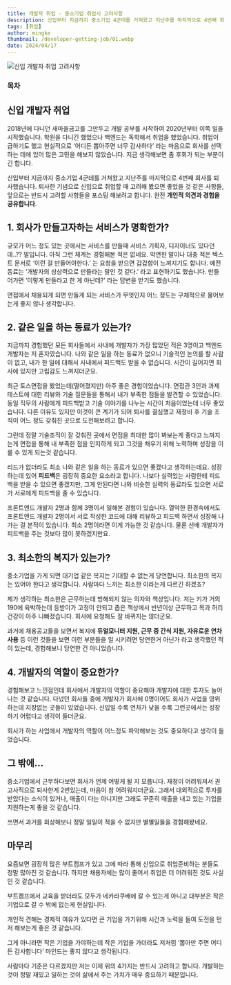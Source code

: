 ```yaml
---
title: 개발자 취업 - 중소기업 취업시 고려사항
description: 신입부터 지금까지 중소기업 4군데를 거쳐왔고 지난주를 마지막으로 4번째 회사를 퇴사했습니다. 퇴사한 기념으로 신입으로 취업할 때 고려해 봤으면 좋았을 것 같은 사항들, 앞으로는 반드시 고려할 사항들을 포스팅 해보려고 합니다. 완전 개인적 의견과 경험을 공유합니다.
tags: [취업]
author: mingke
thumbnail: /developer-getting-job/01.webp
date: 2024/04/17
---
```


<Image src="/developer-getting-job/01.webp" alt="신입 개발자 취업 고려사항" />

### 목차

## 신입 개발자 취업

2018년에 다니던 새마을금고를 그만두고 개발 공부를 시작하여 2020년부터 이쪽 일을 시작했습니다. 학원을 다니긴 했었으나 백엔드는 독학해서 취업을 했었습니다. 취업이 급하기도 했고 현실적으로 ‘어디든 뽑아주면 너무 감사하다’ 라는 마음으로 회사를 선택하는 데에 있어 많은 고민을 해보지 않았습니다. 지금 생각해보면 좀 후회가 되는 부분이긴 합니다.

신입부터 지금까지 중소기업 4군데를 거쳐왔고 지난주를 마지막으로 4번째 회사를 퇴사했습니다. 퇴사한 기념으로 신입으로 취업할 때 고려해 봤으면 좋았을 것 같은 사항들, 앞으로는 반드시 고려할 사항들을 포스팅 해보려고 합니다. 완전 **개인적 의견과 경험을 공유합니다**.

## 1. 회사가 만들고자하는 서비스가 명확한가?

규모가 어느 정도 있는 곳에서는 서비스를 만들때 서비스 기획자, 디자이너도 있다던데..?? 말입니다. 아직 그런 체계는 경험해본 적은 없네요. 막연한 말이나 대충 적은 텍스트 문서로 ‘이런 걸 만들어야한다.’ 는 요청을 받으면 갑갑함이 느껴지기도 합니다. 예전 동료는 ‘개발자의 상상력으로 만들라는 말인 것 같다.’ 라고 표현하기도 했습니다. 만들어가면 ‘이렇게 만들라고 한 게 아닌데?’ 라는 답변을 받기도 했습니다.

면접에서 채용되게 되면 만들게 되는 서비스가 무엇인지 어느 정도는 구체적으로 물어보는게 좋지 않나 생각합니다.

## 2. 같은 일을 하는 동료가 있는가?

지금까지 경험했던 모든 회사들에서 사내에 개발자가 가장 많았던 적은 3명이고 백엔드 개발자는 저 혼자였습니다. 나와 같은 일을 하는 동료가 없으니 기술적인 논의를 할 사람이 없고, 내가 한 일에 대해서 사내에서 피드백도 받을 수 없습니다. 시간이 길어지면 회사에 있지만 고립감도 느껴지더군요.

최근 토스면접을 봤었는데(떨어졌지만) 아주 좋은 경험이었습니다. 면접관 3인과 과제테스트에 대한 리뷰와 기술 질문들을 통해서 내가 부족한 점들을 발견할 수 있었습니다. 동일 직무의 사람에게 피드백받고 기술 이야기를 나누는 시간이 처음이었는데 너무 좋았습니다. 다른 이유도 있지만 이것이 큰 계기가 되어 퇴사를 결심했고 재정비 후 기술 조직이 어느 정도 갖춰진 곳으로 도전해보려고 합니다.

그런데 정말 기술조직이 잘 갖춰진 곳에서 면접을 최대한 많이 봐보는게 좋다고 느껴지는게 면접을 통해 내 부족한 점을 인지하게 되고 그것을 채우기 위해 노력하며 성장을 이룰 수 있게 되는것 같습니다.

리드가 없더라도 최소 나와 같은 일을 하는 동료가 있으면 좋겠다고 생각하는데요. 성장하는데 있어 **피드백**은 굉장히 중요한 요소라고 합니다. 나보다 실력있는 사람한테 피드백을 받을 수 있으면 좋겠지만, 그게 안된다면 나와 비슷한 실력의 동료라도 있으면 서로가 서로에게 피드백을 줄 수 있습니다.

프론트엔드 개발자 2명과 함께 3명이서 일해본 경험이 있습니다. 열악한 환경속에서도 프론트엔드 개발자 2명이서 서로 작성한 코드에 대해 리뷰하고 피드백 하면서 성장해 나가는 걸 본적이 있습니다. 최소 2명이라면 이게 가능한 것 같습니다. 물론 선배 개발자가 피드백을 주는 것보다 많이 못하겠지만요.

## 3. 최소한의 복지가 있는가?

중소기업을 가게 되면 대기업 같은 복지는 기대할 수 없는게 당연합니다. 최소한의 복지는 있어야 한다고 생각합니다. 사람마다 느끼는 최소한 이라는게 다르긴 하겠죠?

제가 생각하는 최소한은 근무하는데 방해되지 않는 의자와 책상입니다. 저는 키가 거의 190에 육박하는데 등받이가 고정이 안되고 좁은 책상에서 반년이상 근무하고 목과 허리 건강이 아주 나빠졌습니다. 회사에 요청해도 잘 바뀌지는 않더군요.

과거에 채용공고들을 보면서 복지에 **듀얼모니터 지원, 근무 중 간식 지원, 자유로운 연차 사용** 등 이런 것들을 보면 이런 부분들을 일 시키려면 당연한거 아닌가 라고 생각했던 적이 있는데, 경험해보니 당연한 건 아니었습니다.

## 4. 개발자의 역할이 중요한가?

경험해보고 느낀점인데 회사에서 개발자의 역할이 중요해야 개발자에 대한 투자도 늘어나는 것 같습니다. 다녔던 회사들 중에 개발자가 회사에 0명이어도 회사가 사업을 영위하는데 지장없는 곳들이 있었습니다. 신입일 수록 연차가 낮을 수록 그런곳에서는 성장하기 어렵다고 생각이 들더군요.

회사가 하는 사업에서 개발자의 역할이 어느정도 파악해보는 것도 중요하다고 생각이 들었습니다.

## 그 밖에…

중소기업에서 근무하다보면 회사가 언제 어떻게 될 지 모릅니다. 재정이 어려워져서 권고사직으로 퇴사한게 2번있는데, 마음이 참 어려워지더군요. 그래서 대외적으로 투자를 받았다는 소식이 있거나, 매출이 다는 아니지만 그래도 꾸준히 매출을 내고 있는 기업을 지원하는게 좋을 것 같습니다.

쓰면서 과거를 회상해보니 정말 일일이 적을 수 없지만 별별일들을 경험해봤네요.

## 마무리

요즘보면 굉장히 많은 부트캠프가 있고 그에 따라 통해 신입으로 취업준비하는 분들도 정말 많아진 것 같습니다. 하지만 채용자체는 많이 줄어서 취업은 더 어려워진 것도 사실인 것 같습니다.

부트캠프에서 교육을 받더라도 모두가 네카라쿠배에 갈 수 있는게 아니고 대부분은 작은 기업으로 갈 수 밖에 없는게 현실입니다.

개인적 견해는 경제적 여유가 있다면 큰 기업을 가기위해 시간과 노력을 들여 도전을 먼저 해보는게 좋은 것 같습니다.

그게 아니라면 작은 기업을 가야하는데 작은 기업을 가더라도 저처럼 ‘뽑아만 주면 어디든 감사합니다’ 마인드는 좋지 않다고 생각됩니다.

사람마다 기준은 다르겠지만 저는 이제 위의 4가지는 반드시 고려하고 합니다. 개발하는 것이 정말 재밌고 일하는 것이 삶에서 주는 가치가 매우 중요하기 때문입니다.
